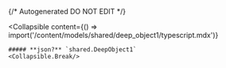 {/* Autogenerated DO NOT EDIT  */}

<Collapsible
    content={() => import('/content/models/shared/deep_object1/typescript.mdx')}
>
    ##### **json?** `shared.DeepObject1`
    <Collapsible.Break/>
</Collapsible>

